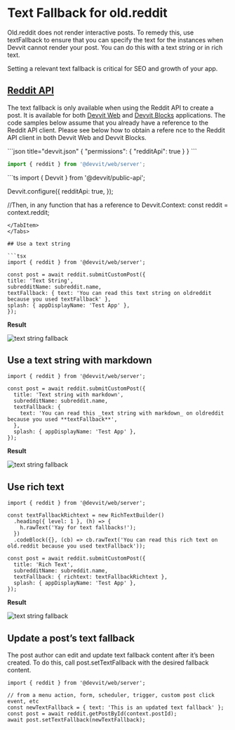 
# Text Fallback for old.reddit

Old.reddit does not render interactive posts. To remedy this, use textFallback to ensure that you can specify the text for the instances when Devvit cannot render your post. You can do this with a text string or in rich text.

Setting a relevant text fallback is critical for SEO and growth of your app.

## [Reddit API](./reddit-api.mdx)
The text fallback is only available when using the Reddit API to create a post. It is available for both [Devvit Web](../devvit-web/devvit_web_overview.mdx) and [Devvit Blocks](../blocks/overview.md) applications. 
The code samples below assume that you already have a reference to the Reddit API client. Please see below how to obtain a refere
nce to the Reddit API client in both Devvit Web and Devvit Blocks.

<Tabs>
  <TabItem value="web" label="Devvit Web">
  ```json title="devvit.json"
  {
    "permissions": {
      "redditApi": true
    }
  }
  ```

  ```ts title="server/index.ts"
  import { reddit } from '@devvit/web/server';
  ```
  </TabItem>
  <TabItem value="blocks" label="Devvit Blocks / Mod Tools">
  ```ts
  import { Devvit } from '@devvit/public-api';

  Devvit.configure({
    redditApi: true,
  });

  //Then, in any function that has a reference to Devvit.Context:
  const reddit = context.reddit;
  ```
  </TabItem>
</Tabs>

## Use a text string

```tsx
import { reddit } from '@devvit/web/server';

const post = await reddit.submitCustomPost({
  title: 'Text String',
  subredditName: subreddit.name,
  textFallback: { text: 'You can read this text string on oldreddit because you used textFallback' },
  splash: { appDisplayName: 'Test App' },
});
```

**Result**

![text string fallback](../../assets/fallback_text_string.png)

## Use a text string with markdown

```tsx
import { reddit } from '@devvit/web/server';

const post = await reddit.submitCustomPost({
  title: 'Text string with markdown',
  subredditName: subreddit.name,
  textFallback: {
    text: 'You can read this _text string with markdown_ on oldreddit because you used **textFallback**',
  },
  splash: { appDisplayName: 'Test App' },
});
```

**Result**

![text string fallback](../../assets/fallback_markdown.png)

## Use rich text

```tsx
import { reddit } from '@devvit/web/server';

const textFallbackRichtext = new RichTextBuilder()
  .heading({ level: 1 }, (h) => {
    h.rawText('Yay for text fallbacks!');
  })
  .codeBlock({}, (cb) => cb.rawText('You can read this rich text on old.reddit because you used textFallback'));

const post = await reddit.submitCustomPost({
  title: 'Rich Text',
  subredditName: subreddit.name,
  textFallback: { richtext: textFallbackRichtext },
  splash: { appDisplayName: 'Test App' },
});
```

**Result**

![text string fallback](../../assets/fallback_richtext.png)

## Update a post’s text fallback

The post author can edit and update text fallback content after it’s been created. To do this, call post.setTextFallback with the desired fallback content.

```tsx
import { reddit } from '@devvit/web/server';

// from a menu action, form, scheduler, trigger, custom post click event, etc
const newTextFallback = { text: 'This is an updated text fallback' };
const post = await reddit.getPostById(context.postId);
await post.setTextFallback(newTextFallback);
```

